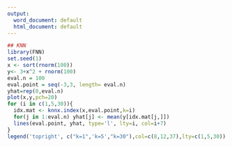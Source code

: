 ---
output:
  word_document: default
  html_document: default
---
```{r}
## KNN
library(FNN)
set.seed(1)
x <- sort(rnorm(100))
y<- 3+x^2 + rnorm(100)
eval.n = 100
eval.point = seq(-3,3, length= eval.n)
yhat=rep(0,eval.n)
plot(x,y,pch=20)
for (i in c(1,5,30)){
  idx.mat <- knnx.index(x,eval.point,k=i)
  for(j in 1:eval.n) yhat[j] <- mean(y[idx.mat[j,]])
  lines(eval.point, yhat, type='l', lty=i, col=i+7)
}
legend('topright', c("k=1",'k=5',"k=30"),col=c(8,12,37),lty=c(1,5,30))
```